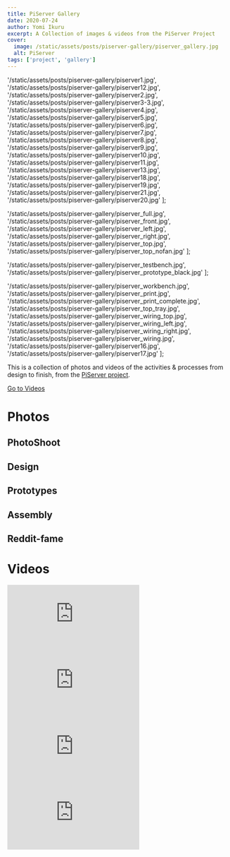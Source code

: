 ```yaml
---
title: PiServer Gallery
date: 2020-07-24
author: Yomi Ikuru
excerpt: A Collection of images & videos from the PiServer Project
cover:
  image: /static/assets/posts/piserver-gallery/piserver_gallery.jpg
  alt: PiServer
tags: ['project', 'gallery']
---
```



  '/static/assets/posts/piserver-gallery/piserver1.jpg',
  '/static/assets/posts/piserver-gallery/piserver12.jpg',
  '/static/assets/posts/piserver-gallery/piserver2.jpg',
  '/static/assets/posts/piserver-gallery/piserver3-3.jpg',
  '/static/assets/posts/piserver-gallery/piserver4.jpg',
  '/static/assets/posts/piserver-gallery/piserver5.jpg',
  '/static/assets/posts/piserver-gallery/piserver6.jpg',
  '/static/assets/posts/piserver-gallery/piserver7.jpg',
  '/static/assets/posts/piserver-gallery/piserver8.jpg',
  '/static/assets/posts/piserver-gallery/piserver9.jpg',
  '/static/assets/posts/piserver-gallery/piserver10.jpg',
  '/static/assets/posts/piserver-gallery/piserver11.jpg',
  '/static/assets/posts/piserver-gallery/piserver13.jpg',
  '/static/assets/posts/piserver-gallery/piserver18.jpg',
  '/static/assets/posts/piserver-gallery/piserver19.jpg',
  '/static/assets/posts/piserver-gallery/piserver21.jpg',
  '/static/assets/posts/piserver-gallery/piserver20.jpg'
];

  '/static/assets/posts/piserver-gallery/piserver_full.jpg',
  '/static/assets/posts/piserver-gallery/piserver_front.jpg',
  '/static/assets/posts/piserver-gallery/piserver_left.jpg',
  '/static/assets/posts/piserver-gallery/piserver_right.jpg',
  '/static/assets/posts/piserver-gallery/piserver_top.jpg',
  '/static/assets/posts/piserver-gallery/piserver_top_nofan.jpg'
];

  '/static/assets/posts/piserver-gallery/piserver_testbench.jpg',
  '/static/assets/posts/piserver-gallery/piserver_prototype_black.jpg'
];

  '/static/assets/posts/piserver-gallery/piserver_workbench.jpg',
  '/static/assets/posts/piserver-gallery/piserver_print.jpg',
  '/static/assets/posts/piserver-gallery/piserver_print_complete.jpg',
  '/static/assets/posts/piserver-gallery/piserver_top_tray.jpg',
  '/static/assets/posts/piserver-gallery/piserver_wiring_top.jpg',
  '/static/assets/posts/piserver-gallery/piserver_wiring_left.jpg',
  '/static/assets/posts/piserver-gallery/piserver_wiring_right.jpg',
  '/static/assets/posts/piserver-gallery/piserver_wiring.jpg',
  '/static/assets/posts/piserver-gallery/piserver16.jpg',
  '/static/assets/posts/piserver-gallery/piserver17.jpg'
];


This is a collection of photos and videos of the activities & processes from design to finish, from the [PiServer project](/piserver).

<a href="#videos">Go to Videos</a>

# Photos

## PhotoShoot

<PostImage key={photoshootImages[0]} alt="Built up PiServer 1.0" />

<PostImage
  key={photoshootImages[1]}
  alt="PiServer on my desk and powering an RGB LED light strip"
/>

<PostImage key={photoshootImages[2]} alt="External ports" />

<PostImage key={photoshootImages[3]} alt="Top OLED display" />

<PostImage key={photoshootImages[4]} alt="Front view" />

<PostImage
  key={photoshootImages[5]}
  alt="Left side view showing connectors, wiring and 12V PSU that powers the HDD and top fan"
/>

<PostImage
  key={photoshootImages[5]}
  alt="Front view showing tray design and 'yellow' covered MOSFETs for RGB LED control"
/>

<PostImage key={photoshootImages[6]} alt="HDD Tray with felt pads to reduce vibration" />

<PostImage key={photoshootImages[7]} alt="3.5 inch 2TB seagate iron wolf HDD on tray" />

<PostImage
  key={photoshootImages[8]}
  alt="Front view showing Raspberry Pi and dc connectors in recessed cable area"
/>

<PostImage key={photoshootImages[9]} alt="Bottom tray in place to partly cover cables" />

<PostImage key={photoshootImages[10]} alt="Left side showing 12V PSU with shroud removed" />

<PostImage
  key={photoshootImages[11]}
  alt="Front view showing 1 of 3 ventilation slits and felt pads in HDD compartment"
/>

<PostImage
  key={photoshootImages[12]}
  alt="Right side showing 5V PSU that powers the Raspberry Pi 4"
/>

<PostImage key={photoshootImages[13]} alt="Rear view showing the inside amd cabling in PiServer" />

<PostImage key={photoshootImages[14]} alt="A closer look of the rear with the HDD taken out" />

## Design

<PostImage
  key={designImages[0]}
  alt="Built Piserver without casing. Space available for two 3.5 inch HDDs"
/>

<PostImage
  key={designImages[1]}
  alt="Front View with visible front airflow vent at the base of the chassis"
/>

<PostImage
  key={designImages[2]}
  alt="Left-side view showing 12V PSU, IEC connector and Ethernet adapter"
/>

<PostImage
  key={designImages[3]}
  alt="Right-side view showing 5V PSU and tray system with a Raspberry Pi mounted"
/>

<PostImage key={designImages[4]} alt="Top View showing a 140mm fan and an OLED display" />

<PostImage
  key={designImages[5]}
  alt="Top View without fan mounted, exposing the inside of the chassis"
/>

## Prototypes

<PostImage key={prototypeImages[0]} alt="Failed prototype being used as a test bench" />

<PostImage
  key={prototypeImages[1]}
  alt="Failed prototype; Very difficult to remove 3D printing supports"
/>

## Assembly

<PostImage key={assemblyImages[0]} alt="My Workbench...work-bed...bed" />

<PostImage key={assemblyImages[1]} alt="Printing PiServer 1.0" />

<PostImage
  key={assemblyImages[2]}
  alt="PiServer 1.0 print complete. Print time: 2 Days, 20 Hours"
/>

<PostImage key={assemblyImages[3]} alt="PiServer top tray with Raspberry Pi 4." />

<PostImage key={assemblyImages[4]} alt="Laying wires in recessed wire area." />

<PostImage key={assemblyImages[5]} alt="Wiring up the left side." />

<PostImage key={assemblyImages[6]} alt="Wiring up the right side." />

<PostImage key={assemblyImages[7]} alt="Mounting the fan on PiServer." />

<PostImage
  key={assemblyImages[8]}
  alt="Placing PiServer outer casing; Very gracious tolerance given to avoid needing to print another."
/>

<PostImage key={assemblyImages[9]} alt="PiServer with its outer casing hovering above it." />

## Reddit-fame

<PostImage key={redditFameImage} alt="PiServer post on r/homelab subreddit" />

# Videos

<div style={{ display: 'flex', flexDirection: 'column', alignItems: 'center' }}>
  <iframe
    style={{ width: '560px', height: '500px' }}
    src="https://www.youtube.com/embed/5Cm1Kj1eGfk?si=-yWWjwhKec3EtrUZ"
    title="OLED & Fan Software Setup"
    frameborder="0"
    allow="accelerometer; autoplay; clipboard-write; encrypted-media; gyroscope; picture-in-picture; web-share"
    referrerpolicy="strict-origin-when-cross-origin"
    allowfullscreen
  ></iframe>
  <PostImageCaption caption="OLED & Fan Software Setup" />
</div>

<div style={{ display: 'flex', flexDirection: 'column', alignItems: 'center' }}>
  <iframe
    style={{ width: '560px', height: '500px' }}
    src="https://www.youtube.com/embed/dBrY3AJkKY4?si=elRS_w3NDIVReQFs"
    title="Initial introductory video to Instagram Story"
    frameborder="0"
    allow="accelerometer; autoplay; clipboard-write; encrypted-media; gyroscope; picture-in-picture; web-share"
    referrerpolicy="strict-origin-when-cross-origin"
    allowfullscreen
  ></iframe>
  <PostImageCaption caption="Initial introductory video to Instagram Story" />
</div>

<div style={{ display: 'flex', flexDirection: 'column', alignItems: 'center' }}>
  <iframe
    style={{ width: '560px', height: '500px' }}
    src="https://www.youtube.com/embed/IoyjjXPkN5s?si=6EbYKaZzeAN_fKAy"
    title="CAD Design Animation of an intial prototype design"
    frameborder="0"
    allow="accelerometer; autoplay; clipboard-write; encrypted-media; gyroscope; picture-in-picture; web-share"
    referrerpolicy="strict-origin-when-cross-origin"
    allowfullscreen
  ></iframe>
  <PostImageCaption caption="CAD Design Animation of an intial prototype design" />
</div>

<div style={{ display: 'flex', flexDirection: 'column', alignItems: 'center' }}>
  <iframe
    style={{ width: '560px', height: '500px' }}
    src="https://www.youtube.com/embed/P3mPqi-lL4s?si=YXbkcyA6qY7lgHK5"
    title="Extra Clips"
    frameborder="0"
    allow="accelerometer; autoplay; clipboard-write; encrypted-media; gyroscope; picture-in-picture; web-share"
    referrerpolicy="strict-origin-when-cross-origin"
    allowfullscreen
  ></iframe>
  <PostImageCaption caption="Extra Clips" />
</div>
